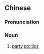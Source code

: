 {{also|党派政治}}
==Chinese==
{{zh-forms|s=党派政治|type=22}}

===Pronunciation===
{{zh-pron
|m=dǎngpài zhèngzhì
|cat=n
}}

===Noun===
{{zh-noun}}

# [[party]] [[politics]]